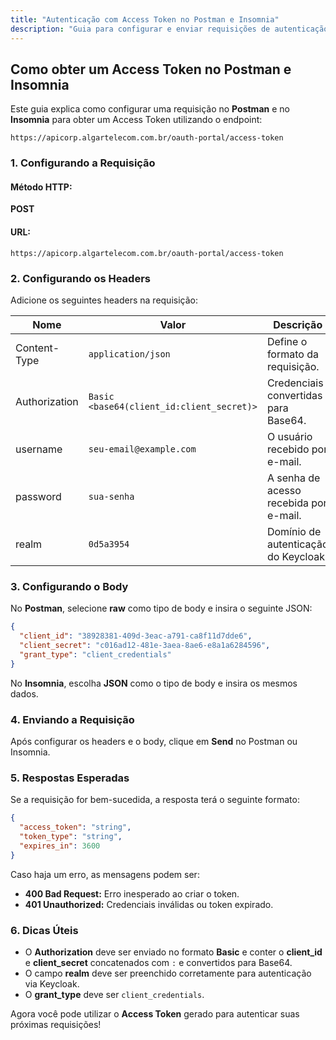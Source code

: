 ```yaml
---
title: "Autenticação com Access Token no Postman e Insomnia"
description: "Guia para configurar e enviar requisições de autenticação no Postman e Insomnia."
---
```


## Como obter um Access Token no Postman e Insomnia

Este guia explica como configurar uma requisição no **Postman** e no **Insomnia** para obter um Access Token utilizando o endpoint:

```
https://apicorp.algartelecom.com.br/oauth-portal/access-token
```

### 1. Configurando a Requisição

#### **Método HTTP:**
**POST**

#### **URL:**
```
https://apicorp.algartelecom.com.br/oauth-portal/access-token
```

### 2. Configurando os Headers

Adicione os seguintes headers na requisição:

| Nome         | Valor                                                           | Descrição |
|-------------|-----------------------------------------------------------------|------------|
| Content-Type | `application/json` | Define o formato da requisição. |
| Authorization | `Basic <base64(client_id:client_secret)>` | Credenciais convertidas para Base64. |
| username | `seu-email@example.com` | O usuário recebido por e-mail. |
| password | `sua-senha` | A senha de acesso recebida por e-mail. |
| realm | `0d5a3954` | Domínio de autenticação do Keycloak. |

### 3. Configurando o Body

No **Postman**, selecione **raw** como tipo de body e insira o seguinte JSON:

```json
{
  "client_id": "38928381-409d-3eac-a791-ca8f11d7dde6",
  "client_secret": "c016ad12-481e-3aea-8ae6-e8a1a6284596",
  "grant_type": "client_credentials"
}
```

No **Insomnia**, escolha **JSON** como o tipo de body e insira os mesmos dados.

### 4. Enviando a Requisição

Após configurar os headers e o body, clique em **Send** no Postman ou Insomnia.

### 5. Respostas Esperadas

Se a requisição for bem-sucedida, a resposta terá o seguinte formato:

```json
{
  "access_token": "string",
  "token_type": "string",
  "expires_in": 3600
}
```

Caso haja um erro, as mensagens podem ser:

- **400 Bad Request:** Erro inesperado ao criar o token.
- **401 Unauthorized:** Credenciais inválidas ou token expirado.

### 6. Dicas Úteis

- O **Authorization** deve ser enviado no formato **Basic** e conter o **client_id** e **client_secret** concatenados com `:` e convertidos para Base64.
- O campo **realm** deve ser preenchido corretamente para autenticação via Keycloak.
- O **grant_type** deve ser `client_credentials`.

Agora você pode utilizar o **Access Token** gerado para autenticar suas próximas requisições!

